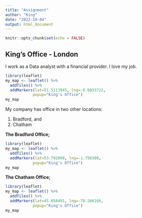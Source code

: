 ```yaml
---
title: "Assignment"
author: "King"
date: "2022-10-04"
output: html_document
---
```


```r
knitr::opts_chunk$set(echo = FALSE)
```

## King's Office - London

I work as a Data analyst with a financial provider. I love my job.

```r
library(leaflet)
my_map <- leaflet() %>%
  addTiles() %>%
  addMarkers(lat=51.5113945, lng=-0.0833722,
            popup="King's Office")
my_map
```

My company has office in two other locations:

1.    Bradford, and
2.    Chatham


**The Bradford Office;**

```r
library(leaflet)
my_map <- leaflet() %>%
  addTiles() %>%
  addMarkers(lat=53.792890, lng=-1.756300,
            popup="King's Office")
my_map
```

**The Chatham Office;**

```r
library(leaflet)
my_map <- leaflet() %>%
  addTiles() %>%
  addMarkers(lat=45.058491, lng=-70.266166,
            popup="King's Office")
my_map
```









